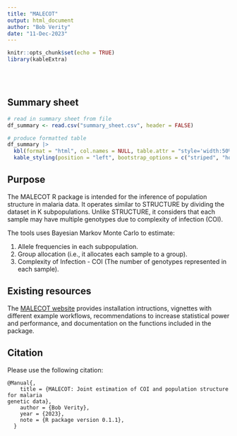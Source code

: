 ```yaml
---
title: "MALECOT"
output: html_document
author: "Bob Verity"
date: "11-Dec-2023"
---
```


```r
knitr::opts_chunk$set(echo = TRUE)
library(kableExtra)
```

<br/>
<br/>

## Summary sheet

```r
# read in summary sheet from file
df_summary <- read.csv("summary_sheet.csv", header = FALSE)

# produce formatted table
df_summary |>
  kbl(format = "html", col.names = NULL, table.attr = "style='width:50%;'", escape = FALSE) |>
  kable_styling(position = "left", bootstrap_options = c("striped", "hover", "condensed"))
```

## Purpose

The MALECOT R package is intended for the inference of population structure in malaria data. It operates similar to STRUCTURE by dividing the dataset in K subpopulations. Unlike STRUCTURE, it considers that each sample may have multiple genotypes due to complexity of infection (COI).

The tools uses Bayesian Markov Monte Carlo to estimate:

1. Allele frequencies in each subpopulation.
2. Group allocation (i.e., it allocates each sample to a group).
3. Complexity of Infection - COI (The number of genotypes represented in each sample).

## Existing resources

The [MALECOT website](https://bobverity.github.io/MALECOT/index.html) provides installation intructions, vignettes with different example workflows, recommendations to increase statistical power and performance, and documentation on the functions included in the package.

## Citation

Please use the following citation:

```
@Manual{,
    title = {MALECOT: Joint estimation of COI and population structure for malaria
genetic data},
    author = {Bob Verity},
    year = {2023},
    note = {R package version 0.1.1},
  }
```
